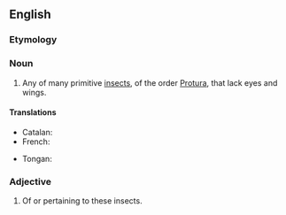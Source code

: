 ==English==

===Etymology===
{{suffix|en|Protura|an}}

===Noun===
{{en-noun}}

# Any of many primitive [[insect]]s, of the order [[Protura]], that lack eyes and wings.

====Translations====
{{trans-top|insect of ''Protura''}}
* Catalan: {{t|ca|protur|m}}
* French: {{t|fr|protoure|m}}
{{trans-mid}}
* Tongan: {{t|to|moeʻi}}
{{trans-bottom}}

===Adjective===
{{en-adj}}

# Of or pertaining to these insects.